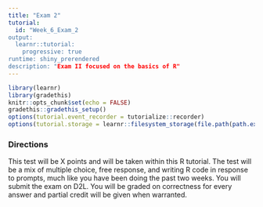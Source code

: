 ```yaml
---
title: "Exam 2"
tutorial:
  id: "Week_6_Exam_2
output: 
  learnr::tutorial:
    progressive: true
runtime: shiny_prerendered
description: "Exam II focused on the basics of R"
---
```

<!-- File created by tutorialize.  Do not edit by hand. -->

```r
library(learnr)
library(gradethis)
knitr::opts_chunk$set(echo = FALSE)
gradethis::gradethis_setup()
options(tutorial.event_recorder = tutorialize::recorder)
options(tutorial.storage = learnr::filesystem_storage(file.path(path.expand("~"), "_learnr_storage_")))
```

### Directions

This test will be X points and will be taken within this R tutorial. The test will be a mix of multiple choice, free response, and writing R code in response to prompts, much like you have been doing the past two weeks. You will submit the exam on D2L. You will be graded on correctness for every answer and partial credit will be given when warranted.

